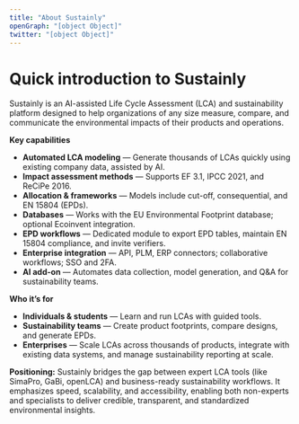 ```yaml
---
title: "About Sustainly"
openGraph: "[object Object]"
twitter: "[object Object]"
---
```


# Quick introduction to Sustainly

Sustainly is an AI-assisted Life Cycle Assessment (LCA) and sustainability platform designed to help organizations of any size measure, compare, and communicate the environmental impacts of their products and operations.

**Key capabilities**

- **Automated LCA modeling** — Generate thousands of LCAs quickly using existing company data, assisted by AI.
- **Impact assessment methods** — Supports EF 3.1, IPCC 2021, and ReCiPe 2016.
- **Allocation & frameworks** — Models include cut-off, consequential, and EN 15804 (EPDs).
- **Databases** — Works with the EU Environmental Footprint database; optional Ecoinvent integration.
- **EPD workflows** — Dedicated module to export EPD tables, maintain EN 15804 compliance, and invite verifiers.
- **Enterprise integration** — API, PLM, ERP connectors; collaborative workflows; SSO and 2FA.
- **AI add-on** — Automates data collection, model generation, and Q&A for sustainability teams.

**Who it’s for**

- **Individuals & students** — Learn and run LCAs with guided tools.
- **Sustainability teams** — Create product footprints, compare designs, and generate EPDs.
- **Enterprises** — Scale LCAs across thousands of products, integrate with existing data systems, and manage sustainability reporting at scale.

**Positioning:** Sustainly bridges the gap between expert LCA tools (like SimaPro, GaBi, openLCA) and business-ready sustainability workflows. It emphasizes speed, scalability, and accessibility, enabling both non-experts and specialists to deliver credible, transparent, and standardized environmental insights.